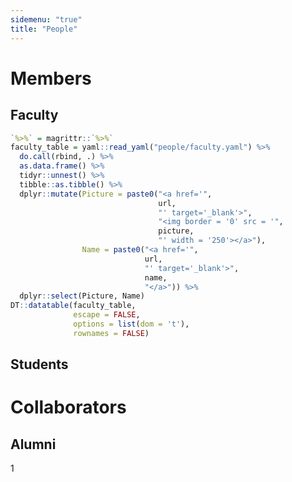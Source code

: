 ```yaml
---
sidemenu: "true"
title: "People"
---
```


# Members

## Faculty

```r
`%>%` = magrittr::`%>%`
faculty_table = yaml::read_yaml("people/faculty.yaml") %>% 
  do.call(rbind, .) %>% 
  as.data.frame() %>% 
  tidyr::unnest() %>%
  tibble::as.tibble() %>%
  dplyr::mutate(Picture = paste0("<a href='",
                                 url,
                                 "' target='_blank'>",
                                 "<img border = '0' src = '",
                                 picture,
                                 "' width = '250'></a>"),
                Name = paste0("<a href='",
                              url,
                              "' target='_blank'>",
                              name,
                              "</a>")) %>%
  dplyr::select(Picture, Name)
DT::datatable(faculty_table,
              escape = FALSE,
              options = list(dom = 't'),
              rownames = FALSE)
```

## Students

# Collaborators

## Alumni

1
